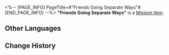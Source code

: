 <%-- [PAGE_INFO]
PageTitle=#"Friends Going Separate Ways"#
[END_PAGE_INFO] --%>
{{Item Infobox
|id          = 140268
|image       = Item Friends Going Separate Ways.png
|type        = Mission Item
|invCategory = Missions
|rarity      = 3
|effect      = 
|description = A scene you photographed. It seems to be that of friends parting.
}}
{{Description|''"I'm afraid we might never see each other again after this goodbye."''}}
'''"Friends Going Separate Ways"''' is a [[Mission Item]].

==Other Languages==
{{Other Languages
|en   = "Friends Going Separate Ways"
|zhs  = 「各奔东西的友人」
|zht  = 「各奔東西的友人」
|ja   = 「それぞれの道を行く友人たち」
|ko   = 「뿔뿔이 흩어지는 친구」
|es   = "Amigos que toman caminos separados"
|fr   = « Séparation entre amis »
|ru   = «Каждый идёт своей дорогой»
|th   = "เพื่อนที่ต้องแยกจากกัน"
|vi   = "Bạn Bè Mỗi Người Một Nơi"
|de   = „Freunde gehen getrennte Wege“
|id   = "Teman yang akan Berpisah"
|pt   = "Amigos Indo em Caminhos Opostos"
}}

==Change History==
{{Change History|2.0}}
